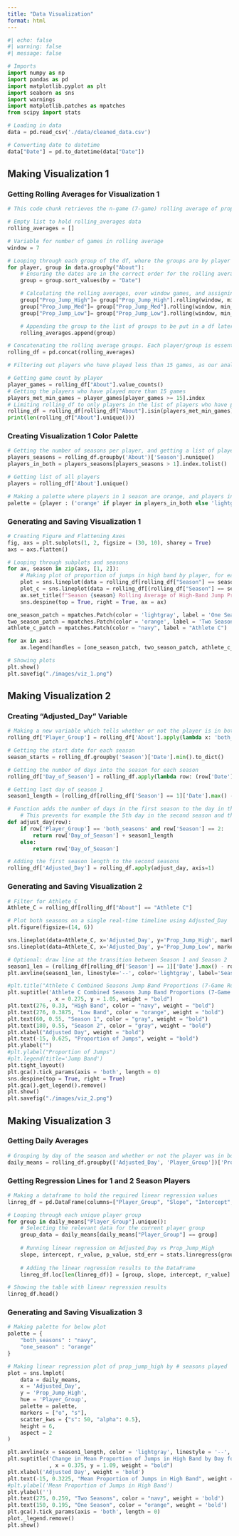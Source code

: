 ```yaml
---
title: "Data Visualization"
format: html
---
```


```python
#| echo: false
#| warning: false
#| message: false

# Imports
import numpy as np
import pandas as pd
import matplotlib.pyplot as plt
import seaborn as sns
import warnings
import matplotlib.patches as mpatches
from scipy import stats

# Loading in data
data = pd.read_csv('./data/cleaned_data.csv')

# Converting date to datetime
data["Date"] = pd.to_datetime(data["Date"])
```

## Making Visualization 1

### Getting Rolling Averages for Visualization 1
```python
# This code chunk retrieves the n-game (7-game) rolling average of proportion of low, med, and high band jumps

# Empty list to hold rolling_averages data
rolling_averages = []

# Variable for number of games in rolling average
window = 7

# Looping through each group of the df, where the groups are by player
for player, group in data.groupby("About"):
    # Ensuring the dates are in the correct order for the rolling average calculation
    group = group.sort_values(by = "Date")

    # Calculating the rolling averages, over window games, and assigning that to the new column made for that value
    group["Prop_Jump_High"]= group["Prop_Jump_High"].rolling(window, min_periods = 1).mean()
    group["Prop_Jump_Med"]= group["Prop_Jump_Med"].rolling(window, min_periods = 1).mean()
    group["Prop_Jump_Low"]= group["Prop_Jump_Low"].rolling(window, min_periods = 1).mean()

    # Appending the group to the list of groups to be put in a df later
    rolling_averages.append(group)

# Concatenating the rolling average groups. Each player/group is essentially a row in this new dataframe
rolling_df = pd.concat(rolling_averages)

# Filtering out players who have played less than 15 games, as our analysis requires a pretty large sample size

# Getting game count by player
player_games = rolling_df["About"].value_counts()
# Getting the players who have played more than 15 games
players_met_min_games = player_games[player_games >= 15].index
# Limiting rolling_df to only players in the list of players who have played 15 games
rolling_df = rolling_df[rolling_df["About"].isin(players_met_min_games)]
print(len(rolling_df["About"].unique()))
```

### Creating Visualization 1 Color Palette
```python
# Getting the number of seasons per player, and getting a list of players who are in both seasons
players_seasons = rolling_df.groupby('About')['Season'].nunique()
players_in_both = players_seasons[players_seasons > 1].index.tolist()

# Getting list of all players
players = rolling_df['About'].unique()

# Making a palette where players in 1 season are orange, and players in 2 seasons are navy
palette = {player : ('orange' if player in players_in_both else 'lightgray') for player in players}
```

### Generating and Saving Visualization 1
```python
# Creating Figure and Flattening Axes
fig, axs = plt.subplots(1, 2, figsize = (30, 10), sharey = True)
axs = axs.flatten()

# Looping through subplots and seasons
for ax, season in zip(axs, [1, 2]):
    # Making plot of proportion of jumps in high band by player, for each season
    plot = sns.lineplot(data = rolling_df[rolling_df["Season"] == season], x = 'Date', y = "Prop_Jump_High", hue = "About", palette = palette, ax = ax)
    plot_c = sns.lineplot(data = rolling_df[(rolling_df["Season"] == season) & (rolling_df["About"] == "Athlete C")], x = "Date", y = "Prop_Jump_High", color = 'navy', ax = ax)
    ax.set_title(f"Season {season} Rolling Average of High-Band Jump Proportion", weight = 'bold')
    sns.despine(top = True, right = True, ax = ax)

one_season_patch = mpatches.Patch(color = 'lightgray', label = 'One Season')
two_season_patch = mpatches.Patch(color = 'orange', label = 'Two Seasons')
athlete_c_patch = mpatches.Patch(color = "navy", label = "Athlete C")

for ax in axs:
    ax.legend(handles = [one_season_patch, two_season_patch, athlete_c_patch], title = 'Player Seasons', loc = 'upper right')

# Showing plots
plt.show()
plt.savefig("./images/viz_1.png")
```

## Making Visualization 2

### Creating "Adjusted_Day" Variable

```python
# Making a new variable which tells whether or not the player is in both seasons or just one
rolling_df['Player_Group'] = rolling_df['About'].apply(lambda x: 'both_seasons' if x in players_in_both else 'one_season')

# Getting the start date for each season
season_starts = rolling_df.groupby('Season')['Date'].min().to_dict()

# Getting the number of days into the season for each season
rolling_df['Day_of_Season'] = rolling_df.apply(lambda row: (row['Date'] - season_starts[row['Season']]).days + 1, axis=1)

# Getting last day of season 1
season1_length = (rolling_df[rolling_df['Season'] == 1]['Date'].max() - season_starts[1]).days + 1

# Function adds the number of days in the first season to the day in the second season
    # This prevents for example the 5th day in the second season and the 5th day in the first season being seen as the same day
def adjust_day(row):
    if row['Player_Group'] == 'both_seasons' and row['Season'] == 2:
        return row['Day_of_Season'] + season1_length
    else:
        return row['Day_of_Season']

# Adding the first season length to the second seasons
rolling_df['Adjusted_Day'] = rolling_df.apply(adjust_day, axis=1)
```

### Generating and Saving Visualization 2
```python
# Filter for Athlete C
Athlete_C = rolling_df[rolling_df["About"] == "Athlete C"]

# Plot both seasons on a single real-time timeline using Adjusted_Day
plt.figure(figsize=(14, 6))

sns.lineplot(data=Athlete_C, x='Adjusted_Day', y='Prop_Jump_High', marker='o', color='navy', label='High')
sns.lineplot(data=Athlete_C, x='Adjusted_Day', y='Prop_Jump_Low', marker='o', color='orange', label='Low')

# Optional: draw line at the transition between Season 1 and Season 2
season1_len = (rolling_df[rolling_df['Season'] == 1]['Date'].max() - rolling_df[rolling_df['Season'] == 1]['Date'].min()).days + 1
plt.axvline(season1_len, linestyle='--', color='lightgray', label='Season Break')

#plt.title("Athlete C Combined Seasons Jump Band Proportions (7-Game Rolling Avg)", fontsize=16)
plt.suptitle('Athlete C Combined Seasons Jump Band Proportions (7-Game Rolling Avg)'
             , x = 0.275, y = 1.05, weight = "bold")
plt.text(276, 0.33, "High Band", color = "navy", weight = "bold")
plt.text(276, 0.3875, "Low Band", color = "orange", weight = "bold")
plt.text(60, 0.55, "Season 1", color = "gray", weight = "bold")
plt.text(180, 0.55, "Season 2", color = "gray", weight = "bold")
plt.xlabel("Adjusted Day", weight = "bold")
plt.text(-15, 0.625, "Proportion of Jumps", weight = "bold")
plt.ylabel("")
#plt.ylabel("Proportion of Jumps")
#plt.legend(title='Jump Band')
plt.tight_layout()
plt.gca().tick_params(axis = 'both', length = 0)
sns.despine(top = True, right = True)
plt.gca().get_legend().remove()
plt.show()
plt.savefig("./images/viz_2.png")
```

## Making Visualization 3

### Getting Daily Averages
```python
# Grouping by day of the season and whether or not the player was in both seasons, then taking the mean of the prop_jump_high
daily_means = rolling_df.groupby(['Adjusted_Day', 'Player_Group'])['Prop_Jump_High'].mean().reset_index()
```

### Getting Regression Lines for 1 and 2 Season Players
```python
# Making a dataframe to hold the required linear regression values
linreg_df = pd.DataFrame(columns=["Player_Group", "Slope", "Intercept", "R-value"])

# Looping through each unique player group
for group in daily_means["Player_Group"].unique():
    # Selecting the relevant data for the current player group
    group_data = daily_means[daily_means["Player_Group"] == group]
    
    # Running linear regression on Adjusted_Day vs Prop_Jump_High
    slope, intercept, r_value, p_value, std_err = stats.linregress(group_data['Adjusted_Day'], group_data['Prop_Jump_High'])
    
    # Adding the linear regression results to the DataFrame
    linreg_df.loc[len(linreg_df)] = [group, slope, intercept, r_value]

# Showing the table with linear regression results
linreg_df.head()
```

### Generating and Saving Visualization 3
```python
# Making palette for below plot
palette = {
    "both_seasons" : "navy",
    "one_season" : "orange"
}

# Making linear regression plot of prop_jump_high by # seasons played
plot = sns.lmplot(
    data = daily_means,
    x = 'Adjusted_Day',
    y = 'Prop_Jump_High',
    hue = 'Player_Group',
    palette = palette,
    markers = ["o", "s"],
    scatter_kws = {"s": 50, "alpha": 0.5},
    height = 6,
    aspect = 2
)

plt.axvline(x = season1_length, color = 'lightgray', linestyle = '--', label = "Season Break")
plt.suptitle('Change in Mean Proportion of Jumps in High Band by Day for One and Two Season Players'
             , x = 0.375, y = 1.09, weight = "bold")
plt.xlabel('Adjusted Day', weight = 'bold')
plt.text(-15, 0.3225, "Mean Proportion of Jumps in High Band", weight = "bold")
#plt.ylabel('Mean Proportion of Jumps in High Band')
plt.ylabel('')
plt.text(275, 0.259, "Two Seasons", color = "navy", weight = 'bold')
plt.text(150, 0.195, "One Season", color = "orange", weight = 'bold')
plt.gca().tick_params(axis = 'both', length = 0)
plot._legend.remove()
plt.show()
```